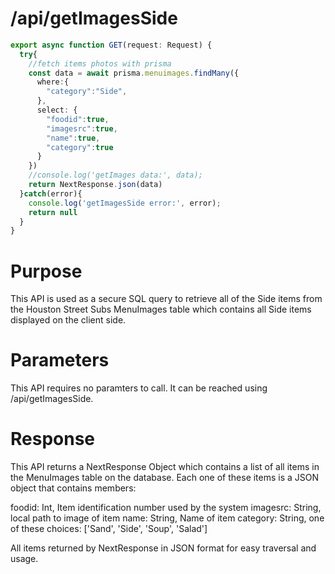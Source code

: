 # /api/getImagesSide

```ts filename="route.ts" {3} copy
export async function GET(request: Request) {
  try{
    //fetch items photos with prisma
    const data = await prisma.menuimages.findMany({
      where:{
        "category":"Side",
      },
      select: {
        "foodid":true, 
        "imagesrc":true, 
        "name":true,
        "category":true
      }
    })
    //console.log('getImages data:', data);
    return NextResponse.json(data)
  }catch(error){
    console.log('getImagesSide error:', error);
    return null
  }
}
```
# Purpose
This API is used as a secure SQL query to retrieve all of the Side items from the Houston Street Subs MenuImages table which contains all Side items displayed on the client side.

# Parameters
This API requires no paramters to call. It can be reached using /api/getImagesSide.

# Response
This API returns a NextResponse Object which contains a list of all items in the MenuImages table on the database. Each one of these items is a JSON object that contains members:

foodid: Int, Item identification number used by the system
imagesrc: String, local path to image of item
name: String, Name of item
category: String, one of these choices: ['Sand', 'Side', 'Soup', 'Salad']

All items returned by NextResponse in JSON format for easy traversal and usage.